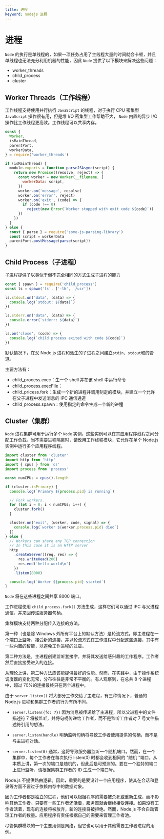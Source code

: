 ```yaml
---
title: 进程
keyword: nodejs 进程
---
```


# 进程

`Node` 的执行是单线程的，如果一项任务占用了主线程大量的时间就会卡顿，并且单线程也无法充分利用机器的性能，因此 `Node` 提供了以下模块来解决这些问题：

- worker_threads
- child_process
- cluster

## Worker Threads（工作线程）

工作线程支持使用并行执行 `JavaScript` 的线程，对于执行 CPU 密集型 `JavaScript` 操作很有用，但是堆 I/O 密集型工作帮助不大， `Node` 内置的异步 I/O 操作比工作线程更高效。工作线程可以共享内存。

```javascript
const {
  Worker,
  isMainThread,
  parentPort,
  workerData,
} = require('worker_threads')

if (isMainThread) {
  module.exports = function parseJSAsync(script) {
    return new Promise((resolve, reject) => {
      const worker = new Worker(__filename, {
        workerData: script,
      })
      worker.on('message', resolve)
      worker.on('error', reject)
      worker.on('exit', (code) => {
        if (code !== 0)
          reject(new Error(`Worker stopped with exit code ${code}`))
      })
    })
  }
} else {
  const { parse } = require('some-js-parsing-library')
  const script = workerData
  parentPort.postMessage(parse(script))
}
```

## Child Process（子进程）

子进程提供了以类似于但不完全相同的方式生成子进程的能力

```javascript
const { spawn } = require('child_process')
const ls = spawn('ls', ['-lh', '/usr'])

ls.stdout.on('data', (data) => {
  console.log(`stdout: ${data}`)
})

ls.stderr.on('data', (data) => {
  console.error(`stderr: ${data}`)
})

ls.on('close', (code) => {
  console.log(`child process exited with code ${code}`)
})
```

默认情况下，在父 Node.js 进程和派生的子进程之间建立`stdin`、`stdout`和的管道。

主要方法有：

- child_process.exec：生一个 shell 并在该 shell 中运行命令
- child_process.execFile：
- child_pricess.fork：生成一个新的进程并调用制定的模块，并建立一个允许在父子进程中发送消息的 IPC 通信通道
- child_process.spawn：使用指定的命令生成一个新的进程

## Cluster（集群）

`Node` 进程集群可用于运行多个 `Node` 实例，这些实例可以在其应用程序线程之间分配工作负载。当不需要进程隔离时，请改用工作线程模块，它允许在单个 Node.js 实例中运行多个应用程序线程。

```javascript
import cluster from 'cluster'
import http from 'http'
import { cpus } from 'os'
import process from 'process'

const numCPUs = cpus().length

if (cluster.isPrimary) {
  console.log(`Primary ${process.pid} is running`)

  // Fork workers.
  for (let i = 0; i < numCPUs; i++) {
    cluster.fork()
  }

  cluster.on('exit', (worker, code, signal) => {
    console.log(`worker ${worker.process.pid} died`)
  })
} else {
  // Workers can share any TCP connection
  // In this case it is an HTTP server
  http
    .createServer((req, res) => {
      res.writeHead(200)
      res.end('hello world\n')
    })
    .listen(8000)

  console.log(`Worker ${process.pid} started`)
}
```

`Node` 将在这些进程之间共享 8000 端口。

工作进程使用 `child_process.fork()` 方法生成，这样它们可以通过 IPC 与父进程通信，并来回传递服务器句柄。

集群模块支持两种分配传入连接的方法。

第一种（也是除 Windows 外所有平台上的默认方法）是轮流方式，即主进程在一个端口上监听，接受新的连接，并以轮流方式在工作进程中分配这些连接，其中有一些内置的智能，以避免工作进程的过载。

第二种方法是，主进程创建监听套接字，并将其发送给感兴趣的工作程序。工作者然后直接接受进入的连接。

从理论上讲，第二种方法应该能提供最好的性能。然而，在实践中，由于操作系统调度器的变化无常，分布往往是非常不平衡的。有人观察到，在总共 8 个进程中，超过 70%的连接最终只在两个进程中。

由于 `server.listen()` 将大部分工作交给了主进程，有三种情况下，普通的 Node.js 进程和集群工作者的行为有所不同。

- `server.listen({fd: 7})` 因为消息被传递给了主进程，所以父进程中的文件描述符 7 将被监听，并将句柄传递给工作者，而不是监听工作者对 7 号文件描述符引用的想法。

- `server.listen(handle)` 明确监听句柄将导致工作者使用提供的句柄，而不是与主进程对话。

- `server.listen(0)` 通常，这将导致服务器监听一个随机端口。然而，在一个集群中，每个工作者在每次执行 listen(0) 时都会收到相同的 "随机 "端口。从本质上讲，第一次的端口是随机的，但此后是可预测的。要在一个独特的端口上进行监听，请根据集群工作者的 ID 生成一个端口号。

Node.js 不提供路由逻辑。因此，重要的是要设计一个应用程序，使其在会话和登录等方面不要过于依赖内存中的数据对象。

因为工作者都是独立的进程，他们可以根据程序的需要被杀死或重新生成，而不影响其他工作者。只要有一些工作者还活着，服务器就会继续接受连接。如果没有工作者活着，现有的连接将被放弃，新的连接将被拒绝。然而，Node.js 不会自动管理工作者的数量。应用程序有责任根据自己的需要来管理工作者池。

尽管集群模块的一个主要用例是网络，但它也可以用于其他需要工作者进程的用例。
